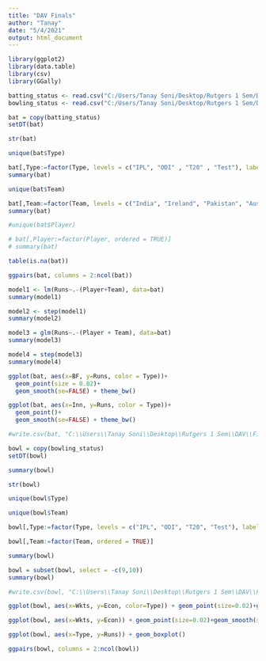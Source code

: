 ```yaml
---
title: "DAV Finals"
author: "Tanay"
date: "5/4/2021"
output: html_document
---
```


```r
library(ggplot2)
library(data.table)
library(csv)
library(GGally)
```

```r
batting_status <- read.csv("C:/Users/Tanay Soni/Desktop/Rutgers 1 Sem/DAV/Final Project/bat.csv")
bowling_status <- read.csv("C:/Users/Tanay Soni/Desktop/Rutgers 1 Sem/DAV/Final Project/bowl.csv")
```

```r
bat = copy(batting_status)
setDT(bat)
```

```r
str(bat)
```

```r
unique(bat$Type)
```

```r
bat[,Type:=factor(Type, levels = c("IPL", "ODI" , "T20" , "Test"), labels = c("IPL", "ODI" , "T20" , "Test"))]
summary(bat)
```

```r
unique(bat$Team)
```

```r
bat[,Team:=factor(Team, levels = c("India", "Ireland", "Pakistan", "Australia", "Sri-Lanka", "Bangladesh", "England", "West-Indies", "South-Africa", "Zimbabwe", "New-Zealand", "Afghanistan"), labels = c("India", "Ireland", "Pakistan", "Australia", "Sri-Lanka", "Bangladesh", "England", "West-Indies", "South-Africa", "Zimbabwe", "New-Zealand", "Afghanistan"))]
summary(bat)
```
```r
#unique(bat$Player)
```
```r
# bat[,Player:=factor(Player, ordered = TRUE)]
# summary(bat)
```

```r
table(is.na(bat))
```

```r
ggpairs(bat, columns = 2:ncol(bat))
```

```r
model1 <- lm(Runs~.-(Player+Team), data=bat)
summary(model1)
```

```r
model2 <- step(model1)
summary(model2)
```

```r
model3 = glm(Runs~.-(Player + Team), data=bat)
summary(model3)
```

```r
model4 = step(model3)
summary(model4)
```


```r
ggplot(bat, aes(x=BF, y=Runs, color = Type))+
  geom_point(size = 0.02)+
  geom_smooth(se=FALSE) + theme_bw()
```

```r
ggplot(bat, aes(x=Inn, y=Runs, color = Type))+
  geom_point()+
  geom_smooth(se=FALSE) + theme_bw()
```

```r
#write.csv(bat, "C:\\Users\\Tanay Soni\\Desktop\\Rutgers 1 Sem\\DAV\\Final Project\\bating_cleaned.csv")
```


```r
bowl = copy(bowling_status)
setDT(bowl)
```


```r
summary(bowl)
```

```r
str(bowl)
```

```r
unique(bowl$Type)
```
```r
unique(bowl$Team)
```


```r
bowl[,Type:=factor(Type, levels = c("IPL", "ODI", "T20", "Test"), labels = c("IPL", "ODI", "T20", "Test"))]
```

```r
bowl[,Team:=factor(Team, ordered = TRUE)]
```

```r
summary(bowl)
```

```r
bowl = subset(bowl, select = -c(9,10))
summary(bowl)
```

```r
#write.csv(bowl, "C:\\Users\\Tanay Soni\\Desktop\\Rutgers 1 Sem\\DAV\\Final Project\\bowling_cleaned.csv")
```

```r
ggplot(bowl, aes(x=Wkts, y=Econ, color=Type)) + geom_point(size=0.02)+geom_smooth(se=FALSE) + theme_bw()
```

```r
ggplot(bowl, aes(x=Wkts, y=Econ)) + geom_point(size=0.02)+geom_smooth(se=FALSE) + theme_bw()
```


```r
ggplot(bowl, aes(x=Type, y=Runs)) + geom_boxplot()
```



```r
ggpairs(bowl, columns = 2:ncol(bowl))
```









